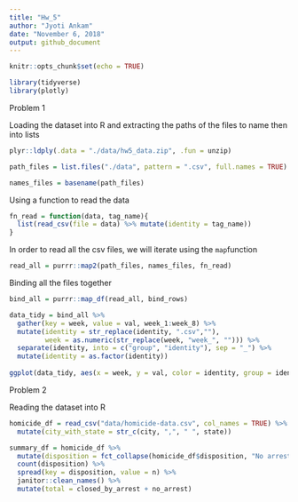 ```yaml
---
title: "Hw_5"
author: "Jyoti Ankam"
date: "November 6, 2018"
output: github_document
---
```


```r
knitr::opts_chunk$set(echo = TRUE)
```

```r

library(tidyverse)
library(plotly)

```
Problem 1 

Loading the dataset into R and extracting the paths of the files to name then into lists

```r

plyr::ldply(.data = "./data/hw5_data.zip", .fun = unzip)

path_files = list.files("./data", pattern = ".csv", full.names = TRUE)

names_files = basename(path_files)

```

Using a function to read the data

```r

fn_read = function(data, tag_name){
  list(read_csv(file = data) %>% mutate(identity = tag_name))
}

```

In order to read all the csv files, we will iterate using the `map`function

```r

read_all = purrr::map2(path_files, names_files, fn_read)

```

Binding all the files together

```r

bind_all = purrr::map_df(read_all, bind_rows)

data_tidy = bind_all %>% 
  gather(key = week, value = val, week_1:week_8) %>% 
  mutate(identity = str_replace(identity, ".csv",""),
         week = as.numeric(str_replace(week, "week_", ""))) %>%
  separate(identity, into = c("group", "identity"), sep = "_") %>%
  mutate(identity = as.factor(identity))
  
ggplot(data_tidy, aes(x = week, y = val, color = identity, group = identity)) + geom_point() + geom_line() + facet_grid(~group) 

```

Problem 2 

Reading the dataset into R

```r

homicide_df = read_csv("data/homicide-data.csv", col_names = TRUE) %>% 
  mutate(city_with_state = str_c(city, ",", " ", state))

```

```r

summary_df = homicide_df %>% 
  mutate(disposition = fct_collapse(homicide_df$disposition, "No arrest" = c("Closed without arrest","Open/No arrest"))) %>% group_by(city_with_state) %>% 
  count(disposition) %>% 
  spread(key = disposition, value = n) %>% 
  janitor::clean_names() %>% 
  mutate(total = closed_by_arrest + no_arrest)

```


  
  
